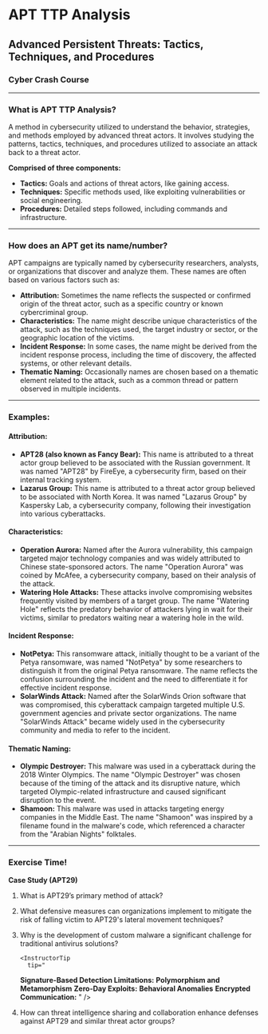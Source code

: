 
# APT TTP Analysis

## Advanced Persistent Threats: Tactics, Techniques, and Procedures

### Cyber Crash Course

---

### What is APT TTP Analysis?

A method in cybersecurity utilized to understand the behavior, strategies, and methods employed by advanced threat actors. It involves studying the patterns, tactics, techniques, and procedures utilized to associate an attack back to a threat actor.

**Comprised of three components:**

- **Tactics:** Goals and actions of threat actors, like gaining access.
- **Techniques:** Specific methods used, like exploiting vulnerabilities or social engineering.
- **Procedures:** Detailed steps followed, including commands and infrastructure.

---

### How does an APT get its name/number?

APT campaigns are typically named by cybersecurity researchers, analysts, or organizations that discover and analyze them. These names are often based on various factors such as:

- **Attribution:** Sometimes the name reflects the suspected or confirmed origin of the threat actor, such as a specific country or known cybercriminal group.
- **Characteristics:** The name might describe unique characteristics of the attack, such as the techniques used, the target industry or sector, or the geographic location of the victims.
- **Incident Response:** In some cases, the name might be derived from the incident response process, including the time of discovery, the affected systems, or other relevant details.
- **Thematic Naming:** Occasionally names are chosen based on a thematic element related to the attack, such as a common thread or pattern observed in multiple incidents.

---

### Examples:

#### Attribution:

- **APT28 (also known as Fancy Bear):** This name is attributed to a threat actor group believed to be associated with the Russian government. It was named "APT28" by FireEye, a cybersecurity firm, based on their internal tracking system.
- **Lazarus Group:** This name is attributed to a threat actor group believed to be associated with North Korea. It was named "Lazarus Group" by Kaspersky Lab, a cybersecurity company, following their investigation into various cyberattacks.

#### Characteristics:

- **Operation Aurora:** Named after the Aurora vulnerability, this campaign targeted major technology companies and was widely attributed to Chinese state-sponsored actors. The name "Operation Aurora" was coined by McAfee, a cybersecurity company, based on their analysis of the attack.
- **Watering Hole Attacks:** These attacks involve compromising websites frequently visited by members of a target group. The name "Watering Hole" reflects the predatory behavior of attackers lying in wait for their victims, similar to predators waiting near a watering hole in the wild.

#### Incident Response:

- **NotPetya:** This ransomware attack, initially thought to be a variant of the Petya ransomware, was named "NotPetya" by some researchers to distinguish it from the original Petya ransomware. The name reflects the confusion surrounding the incident and the need to differentiate it for effective incident response.
- **SolarWinds Attack:** Named after the SolarWinds Orion software that was compromised, this cyberattack campaign targeted multiple U.S. government agencies and private sector organizations. The name "SolarWinds Attack" became widely used in the cybersecurity community and media to refer to the incident.

#### Thematic Naming:

- **Olympic Destroyer:** This malware was used in a cyberattack during the 2018 Winter Olympics. The name "Olympic Destroyer" was chosen because of the timing of the attack and its disruptive nature, which targeted Olympic-related infrastructure and caused significant disruption to the event.
- **Shamoon:** This malware was used in attacks targeting energy companies in the Middle East. The name "Shamoon" was inspired by a filename found in the malware's code, which referenced a character from the "Arabian Nights" folktales.

---

### Exercise Time!

**Case Study (APT29)**

1.  What is APT29’s primary method of attack?
    <InstructorTip tip="Spear Phishing" />
2.  What defensive measures can organizations implement to mitigate the risk of falling victim to APT29's lateral movement techniques?
    <InstructorTip
          tip="
    **Network Segmentation**
    **Multi-Factor Authentication (MFA)**
    **Least Privilege Principle**
    **Patch Management**
    **Network Monitoring and Anomaly Detection**
    **Endpoint Detection and Response (EDR)**
    **Regular Audits and Penetration Testing**
    **User Training and Awareness**
    **Implementing Security Information and Event Management (SIEM)**
    **Access Control Lists (ACLs)**
    "
        />
3.  Why is the development of custom malware a significant challenge for traditional antivirus solutions?

        <InstructorTip
          tip="

    **Signature-Based Detection Limitations:**
    **Polymorphism and Metamorphism**
    **Zero-Day Exploits:**
    **Behavioral Anomalies**
    **Encrypted Communication:**
    "
    />

4.  How can threat intelligence sharing and collaboration enhance defenses against APT29 and similar threat actor groups?

<InstructorTip tip="Engaging in joint threat hunting exercises allows organizations to actively search for signs of APT29 and other threat actors within their networks. Collective threat hunting benefits from diverse perspectives and expertise, increasing the likelihood of identifying hidden threats." />
